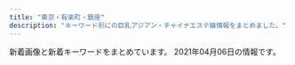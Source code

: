 ```yaml
---
title: "東京・有楽町・銀座"
description: "キーワード別にの巨乳アジアン・チャイナエステ嬢情報をまとめました。"
---
```


新着画像と新着キーワードをまとめています。
2021年04月06日の情報です。

<DmmAffiliateIns />
<KeywordTable
  shops={
    [
    {
        "url": "http://cocosia-massage.work/",
        "img_links": [
            "http://cocosia-massage.work/sp/img/t-r.jpg",
            "http://cocosia-massage.work/img/st2.jpg",
            "http://cocosia-massage.work/sp/img/cam1.jpg",
            "http://cocosia-massage.work/img/news.jpg",
            "http://cocosia-massage.work/sp/img/p-6.jpg",
            "http://cocosia-massage.work/sp/img/cam3.jpg",
            "http://cocosia-massage.work/sp/img/st2.jpg",
            "http://cocosia-massage.work/img/sta1.jpg",
            "http://cocosia-massage.work/img/xmas.png",
            "http://cocosia-massage.work/img/fla-1.jpg",
            "http://cocosia-massage.work/sp/img/t-t.jpg",
            "http://cocosia-massage.work/sp/img/rec.jpg",
            "http://cocosia-massage.work/sp/img/t-t2.jpg",
            "http://cocosia-massage.work/img/head2.jpg",
            "http://cocosia-massage.work/sp/img/p-4.jpg",
            "http://cocosia-massage.work/img/r9.jpg",
            "http://cocosia-massage.work/img/st3.jpg",
            "http://cocosia-massage.work/sp/img/cam4.jpg",
            "http://cocosia-massage.work/img/newf.jpg",
            "http://cocosia-massage.work/sp/img/t-s.jpg",
            "http://cocosia-massage.work/img/nos.jpg",
            "http://cocosia-massage.work/sp/img/info.jpg",
            "http://cocosia-massage.work/img/st6.jpg",
            "http://cocosia-massage.work/img/sta2.jpg",
            "http://cocosia-massage.work/sp/img/qr.jpg",
            "http://cocosia-massage.work/sp/img/st4.jpg",
            "http://cocosia-massage.work/img/st1.jpg",
            "http://cocosia-massage.work/sp/img/p-3.jpg",
            "http://cocosia-massage.work/sp/img/st1.jpg",
            "http://cocosia-massage.work/sp/img/st3.jpg",
            "http://cocosia-massage.work/img/acc.jpg",
            "http://cocosia-massage.work/img/sta6.jpg",
            "http://cocosia-massage.work/img/sta5.jpg",
            "http://cocosia-massage.work/sp/img/acc.jpg",
            "http://cocosia-massage.work/sp/img/cam2.jpg",
            "http://cocosia-massage.work/img/conc.jpg",
            "http://cocosia-massage.work/sp/img/pc.jpg",
            "http://cocosia-massage.work/img/st4.jpg",
            "http://cocosia-massage.work/sp/img/st6.jpg",
            "http://cocosia-massage.work/sp/img/sys.jpg",
            "http://cocosia-massage.work/img/sta3.jpg",
            "http://cocosia-massage.work/sp/img/p-5.jpg",
            "http://cocosia-massage.work/img/cncp.jpg",
            "http://cocosia-massage.work/sp/img/botton.jpg",
            "http://cocosia-massage.work/img/st5.jpg",
            "http://cocosia-massage.work/sp/img/st5.jpg",
            "http://cocosia-massage.work/img/sta4.jpg",
            "http://cocosia-massage.work/img/fla-2.jpg"
        ],
        "station": "\u4eba\u5f62\u753a\u99c5A1\u51fa\u53e3",
        "keywords": {
            "F": 5,
            "87": 2,
            "E": 2,
            "88": 5,
            "85": 16,
            "C": 22,
            "D": 8
        },
        "name": "COCOSIA"
    },
    {
        "keywords": {},
        "name": "\u5143\u6c17\u30e2\u30ea\u30e2\u30ea",
        "url": "http://www.kayabatyo-massage.work/",
        "img_links": [
            "http://www.kayabatyo-massage.work/images/head_therapist.jpg",
            "http://www.kayabatyo-massage.work/images/recruit/point_06.png",
            "http://www.kayabatyo-massage.work/images/recruit/nagare_02.jpg",
            "http://www.kayabatyo-massage.work/images/icon_ranking_01.png",
            "http://www.kayabatyo-massage.work/images/sw_home.png",
            "http://www.kayabatyo-massage.work/images/icon_new.png",
            "http://www.kayabatyo-massage.work/images/head_interior.jpg",
            "http://www.kayabatyo-massage.work/images/recruit/point_04.png",
            "http://www.kayabatyo-massage.work/images/no_image.jpg",
            "http://www.kayabatyo-massage.work/images/recruit/req_03.jpg",
            "http://www.kayabatyo-massage.work/images/mainvisual_01_s.jpg",
            "http://www.kayabatyo-massage.work/images/recruit/point_07.png",
            "http://www.kayabatyo-massage.work/images/recruit/nagare_05.png",
            "http://www.kayabatyo-massage.work/staff/hinata.jpg",
            "http://www.kayabatyo-massage.work/images/recruit/nagare_07.png",
            "http://www.kayabatyo-massage.work/staff/kaoru.jpg",
            "http://www.kayabatyo-massage.work/images/recruit/sp_mainvisual.jpg",
            "http://www.kayabatyo-massage.work/images/mainvisual_02.jpg",
            "http://www.kayabatyo-massage.work/images/recruit/nagare_06.png",
            "http://www.kayabatyo-massage.work/images/recruit/point_09.png",
            "http://www.kayabatyo-massage.work/images/mainvisual_01.jpg",
            "http://www.kayabatyo-massage.work/images/sw_tel.png",
            "http://www.kayabatyo-massage.work/images/recruit/nagare_03.jpg",
            "http://www.kayabatyo-massage.work/images/recruit/point_03.png",
            "http://www.kayabatyo-massage.work/images/recruit/point_08.png",
            "http://www.kayabatyo-massage.work/staff/nanami.jpg",
            "http://www.kayabatyo-massage.work/images/trigger.jpg",
            "http://www.kayabatyo-massage.work/images/icon_ranking_03.png",
            "http://www.kayabatyo-massage.work/images/mainvisual_02_s.jpg",
            "http://www.kayabatyo-massage.work/images/recruit/nagare_01.jpg",
            "http://www.kayabatyo-massage.work/images/recruit/point_05.png",
            "http://www.kayabatyo-massage.work/images/icon_ranking_02.png",
            "http://www.kayabatyo-massage.work/images/recruit/message_03.png"
        ],
        "station": "\u8305\u5834\u753a\u99c511\u756a\u51fa\u53e3"
    },
    {
        "name": "For you",
        "station": "JR\u6771\u4eac\u99c5\u516b\u91cd\u6d32\u5317\u53e3",
        "img_links": [
            "http://f-relaxe.net/girl/04.jpg",
            "http://f-relaxe.net/images/index_01.jpg",
            "http://f-relaxe.net/girl/024.jpg",
            "http://f-relaxe.net/girl/017.jpg",
            "http://f-relaxe.net/images/index_09.jpg",
            "http://f-relaxe.net/girl/010a.jpg",
            "http://f-relaxe.net/images/index_05.jpg",
            "http://f-relaxe.net/girl/07a.jpg",
            "http://f-relaxe.net/girl/012a.jpg",
            "http://f-relaxe.net/images/index_06.jpg",
            "http://f-relaxe.net/girl/013a.jpg",
            "http://f-relaxe.net/images/index_08.jpg",
            "http://f-relaxe.net/images/index_16.jpg",
            "http://f-relaxe.net/images/rec.jpg",
            "http://f-relaxe.net/images/index_119.jpg",
            "http://f-relaxe.net/girl/02a.jpg",
            "http://f-relaxe.net/images/02.jpg",
            "http://f-relaxe.net/images/sub_12.jpg",
            "http://f-relaxe.net/girl/07.jpg",
            "http://f-relaxe.net/images/staff_11.jpg",
            "http://f-relaxe.net/girl/011.jpg",
            "http://f-relaxe.net/girl/010.jpg",
            "http://f-relaxe.net/girl/012.jpg",
            "http://f-relaxe.net/images/index_07.jpg",
            "http://f-relaxe.net/images/index_13.jpg",
            "http://f-relaxe.net/images/index_12.jpg",
            "http://f-relaxe.net/girl/08.jpg",
            "http://f-relaxe.net/girl/011a.jpg",
            "http://f-relaxe.net/girl/08a.jpg",
            "http://f-relaxe.net/images/index_18.jpg",
            "http://f-relaxe.net/images/index_03.jpg",
            "http://f-relaxe.net/images/index_04.jpg",
            "http://f-relaxe.net/images/01.jpg",
            "http://f-relaxe.net/girl/02.jpg",
            "http://f-relaxe.net/girl/09.jpg",
            "http://f-relaxe.net/girl/09a.jpg",
            "http://f-relaxe.net/images/index_17.jpg",
            "http://f-relaxe.net/girl/013.jpg",
            "http://f-relaxe.net/images/index_14.jpg",
            "http://f-relaxe.net/images/sub_10.jpg",
            "http://f-relaxe.net/images/03.jpg",
            "http://f-relaxe.net/images/index_10.jpg",
            "http://f-relaxe.net/images/rec_11.jpg",
            "http://f-relaxe.net/images/sub_15.jpg",
            "http://f-relaxe.net/girl/00.jpg",
            "http://f-relaxe.net/images/line.jpg",
            "http://f-relaxe.net/images/info_11.jpg",
            "http://f-relaxe.net/images/info.jpg"
        ],
        "keywords": {
            "89": 1,
            "83": 1,
            "G": 1,
            "D": 2,
            "86": 1,
            "90": 1,
            "C": 3,
            "87": 1,
            "93": 1,
            "91": 1,
            "85": 3,
            "E": 3
        },
        "url": "http://f-relaxe.net"
    },
    {
        "url": "http://sakura.relaxnabi.com/",
        "station": "\u8305\u5834\u753a\u99c51\u756a\u51fa\u53e3",
        "img_links": [
            "http://sakura.relaxnabi.com/css/staff/staff02.jpg",
            "http://sakura.relaxnabi.com/css/nav/nav-001.png",
            "http://sakura.relaxnabi.com/css/tel03.png",
            "http://sakura.relaxnabi.com/css/topleft02.png",
            "http://sakura.relaxnabi.com/css/staff/staff13.jpg",
            "http://sakura.relaxnabi.com/css/nav/nav-003.png",
            "http://sakura.relaxnabi.com/css/staff/staff04.jpg",
            "http://sakura.relaxnabi.com/css/staff/staff06.jpg",
            "http://sakura.relaxnabi.com/css/nav/nav-005.png",
            "http://sakura.relaxnabi.com/css/nav/nav-006.png",
            "http://sakura.relaxnabi.com/css/topleft01.png",
            "http://sakura.relaxnabi.com/css/nav/nav-004.png",
            "http://sakura.relaxnabi.com/css/staff/staff14a.jpg",
            "http://sakura.relaxnabi.com/css/topright02.jpg",
            "http://sakura.relaxnabi.com/css/nav/nav-002.png"
        ],
        "keywords": {
            "87": 2,
            "D": 3,
            "C": 4,
            "89": 3
        },
        "name": "\u685c\uff5e\u3055\u304f\u3089\uff5e"
    },
    {
        "station": "JR\u65b0\u65e5\u672c\u6a4b\u99c56\u756a\u51fa\u53e3",
        "keywords": {
            "F": 2,
            "C": 30,
            "86": 4
        },
        "url": "https://melodyspa.tokyo/",
        "img_links": [
            "https://melodyspa.tokyo/images/st/yuri.jpg",
            "https://melodyspa.tokyo/images/st/yuna1.jpg",
            "https://melodyspa.tokyo/images/st/risa.jpg",
            "https://melodyspa.tokyo/images/st/rara2.jpg",
            "https://melodyspa.tokyo/images/st/ringo.jpg",
            "https://melodyspa.tokyo/images/share/pagetop.png",
            "https://melodyspa.tokyo/images/st/yuna.jpg",
            "https://melodyspa.tokyo/images/st/you.jpg",
            "https://melodyspa.tokyo/images/st/you3.jpg",
            "https://melodyspa.tokyo/images/st/mina.jpg",
            "https://melodyspa.tokyo/images/st/yuna2.jpg",
            "https://melodyspa.tokyo/images/st/mina2.jpg",
            "https://melodyspa.tokyo/images/st/miho.jpg",
            "https://melodyspa.tokyo/images/st/you2.jpg",
            "https://melodyspa.tokyo/images/topimage/topimage.jpg"
        ],
        "name": "Melody Spa -\u30e1\u30ed\u30c7\u30a3 \u30b9\u30d1-"
    },
    {
        "keywords": {},
        "name": "\u6975\u4e0a\u30e1\u30f3\u30ba\u30a2\u30ed\u30de\u65e5\u672c\u6a4b",
        "url": "https://aroma.tyo.cm/",
        "img_links": [],
        "station": "\u8305\u5834\u753a\u99c510\u756a\u51fa\u53e3"
    },
    {
        "url": "http://eve-esthe.com/",
        "station": "\u6c34\u5929\u5bae\u524d\u99c54\u756a\u51fa\u53e3",
        "keywords": {},
        "name": "Eve",
        "img_links": [
            "http://eve-esthe.com/images/04.jpg",
            "http://eve-esthe.com/images/icon_new.png",
            "http://eve-esthe.com/images/03.jpg",
            "http://eve-esthe.com/images/02.jpg",
            "http://eve-esthe.com/images/01.jpg"
        ]
    },
    {
        "keywords": {},
        "url": "http://tokyo-relaxtime.asia/",
        "name": "Evergrace-\u30a8\u30d0\u30fc\u30b0\u30ec\u30fc\u30b9-",
        "img_links": [
            "http://tokyo-relaxtime.asia/img/cast/momo-03.jpg",
            "http://tokyo-relaxtime.asia/img/cast/ai-03.jpg",
            "http://tokyo-relaxtime.asia/img/cast/ai-02.jpg",
            "http://tokyo-relaxtime.asia/img/cast/ai-04.jpg",
            "http://tokyo-relaxtime.asia/img/cast/momo-02.jpg",
            "http://tokyo-relaxtime.asia/img/cast/alice-01.jpg",
            "http://tokyo-relaxtime.asia/img/cast/momo-01.jpg",
            "http://tokyo-relaxtime.asia/img/cast/alice-03.jpg",
            "http://tokyo-relaxtime.asia/img/cast/yuka-01.jpg",
            "http://tokyo-relaxtime.asia/img/slick/st-6.jpg",
            "http://tokyo-relaxtime.asia/img/slick/st-4.jpg",
            "http://tokyo-relaxtime.asia/img/slick/st-5.jpg",
            "http://tokyo-relaxtime.asia/img/cast/miki-01.jpg",
            "http://tokyo-relaxtime.asia/img/cast/miki-04.jpg",
            "http://tokyo-relaxtime.asia/img/slick/st-3.jpg",
            "http://tokyo-relaxtime.asia/img/cast/yuka-02.jpg",
            "http://tokyo-relaxtime.asia/img/cast/ai-01.jpg",
            "http://tokyo-relaxtime.asia/img/cast/alice-02.jpg",
            "http://tokyo-relaxtime.asia/img/tw_mark.png",
            "http://tokyo-relaxtime.asia/img/interior/lobby-1.jpg",
            "http://tokyo-relaxtime.asia/img/interior/corridor-1.jpg",
            "http://tokyo-relaxtime.asia/img/cast/miki-03.jpg",
            "http://tokyo-relaxtime.asia/img/cast/yuka-03.jpg",
            "http://tokyo-relaxtime.asia/img/cast/yuka-04.jpg",
            "http://tokyo-relaxtime.asia/img/cast/miki-02.jpg",
            "http://tokyo-relaxtime.asia/img/cast/momo-04.jpg",
            "http://tokyo-relaxtime.asia/img/cast/alice-04.jpg",
            "http://tokyo-relaxtime.asia/img/slick/st-1.jpg"
        ],
        "station": "\u6771\u65e5\u672c\u6a4b\u99c5A2\u51fa\u53e3"
    },
    {
        "url": "https://kayabacho-mensesthe.com/",
        "img_links": [
            "https://kayabacho-mensesthe.com/wp/wp-content/uploads/2020/11/urara3.jpg",
            "https://kayabacho-mensesthe.com/images/main1.jpg",
            "https://kayabacho-mensesthe.com/images/main2.jpg",
            "https://kayabacho-mensesthe.com/room/room-l3.jpg",
            "https://kayabacho-mensesthe.com/link/mens-esthe.png",
            "https://kayabacho-mensesthe.com/wp/wp-content/uploads/2019/08/mimi.jpg",
            "https://kayabacho-mensesthe.com/wp/wp-content/uploads/2020/08/ayaka-1-200x300.jpg",
            "https://kayabacho-mensesthe.com/room/room-l5.jpg",
            "https://kayabacho-mensesthe.com/images/footer-l.png",
            "https://kayabacho-mensesthe.com/room/room-l7.jpg",
            "https://kayabacho-mensesthe.com/images/main4.jpg",
            "https://kayabacho-mensesthe.com/wp/wp-content/uploads/2020/12/yuki.jpg",
            "https://kayabacho-mensesthe.com/images/footer-r.png",
            "https://kayabacho-mensesthe.com/icon/yelp.png",
            "https://kayabacho-mensesthe.com/wp/wp-content/uploads/2019/07/misaki.jpg",
            "https://kayabacho-mensesthe.com/staff/urara-s1.jpg",
            "https://kayabacho-mensesthe.com/room/room-l8.jpg",
            "https://kayabacho-mensesthe.com/wp/wp-content/uploads/2019/12/IMG_8988.jpg",
            "https://kayabacho-mensesthe.com/images/top3.jpg",
            "https://kayabacho-mensesthe.com/room/room-l1.jpg",
            "https://kayabacho-mensesthe.com/wp/wp-content/uploads/2020/08/ayaka-1.jpg",
            "https://kayabacho-mensesthe.com/images/flower.png",
            "https://kayabacho-mensesthe.com/room/room-l4.jpg",
            "https://kayabacho-mensesthe.com/staff/emi-s1.jpg",
            "https://kayabacho-mensesthe.com/staff/aki-s1.jpg",
            "https://kayabacho-mensesthe.com/room/room-l2.jpg",
            "https://kayabacho-mensesthe.com/images/clear.png",
            "https://kayabacho-mensesthe.com/staff/mimi-s1.jpg",
            "https://kayabacho-mensesthe.com/wp/wp-content/uploads/2021/01/yuna.jpg",
            "https://kayabacho-mensesthe.com/staff/rin-s1.jpg",
            "https://kayabacho-mensesthe.com/staff/ayaka-s1.jpg",
            "https://kayabacho-mensesthe.com/wp/wp-content/uploads/2019/12/misaki.jpg",
            "https://kayabacho-mensesthe.com/staff/yuna-s1.jpg",
            "https://kayabacho-mensesthe.com/staff/miyu-s1.jpg",
            "https://kayabacho-mensesthe.com/wp/wp-content/uploads/2019/12/emi.jpg",
            "https://kayabacho-mensesthe.com/icon/facebook.png",
            "https://kayabacho-mensesthe.com/wp/wp-content/uploads/2020/10/aki-s1-150x150.jpg",
            "https://kayabacho-mensesthe.com/images/mensesthe.jpg",
            "https://kayabacho-mensesthe.com/wp/wp-content/uploads/2020/02/miyu.jpg",
            "https://kayabacho-mensesthe.com/staff/aoi-s1.jpg",
            "https://kayabacho-mensesthe.com/wp/wp-content/uploads/2019/12/mitsuki.jpg",
            "https://kayabacho-mensesthe.com/staff/nao-s1.jpg",
            "https://kayabacho-mensesthe.com/staff/misaki-s1.jpg",
            "https://kayabacho-mensesthe.com/images/top1.jpg",
            "https://kayabacho-mensesthe.com/icon/twitter.png",
            "https://kayabacho-mensesthe.com/icon/line.png",
            "https://kayabacho-mensesthe.com/images/top2.jpg",
            "https://kayabacho-mensesthe.com/images/main3.jpg",
            "https://kayabacho-mensesthe.com/room/room-l6.jpg"
        ],
        "keywords": {
            "D": 19,
            "E": 5,
            "C": 23
        },
        "station": "\u8305\u5834\u753a\u99c52\u756a\u51fa\u53e3",
        "name": "Spa Ananda"
    },
    {
        "keywords": {
            "86": 20,
            "D": 16,
            "E": 4
        },
        "img_links": [
            "http://xn--vckg5a5c7c8c1czd.in.net/images/slider/slide3.jpg",
            "http://xn--vckg5a5c7c8c1czd.in.net/images/slider/slide1s.jpg",
            "http://xn--vckg5a5c7c8c1czd.in.net/images/slider/slide3s.jpg",
            "http://xn--vckg5a5c7c8c1czd.in.net/images/staff_images/top_small_5.jpg",
            "http://xn--vckg5a5c7c8c1czd.in.net/images/an_1_04.jpg",
            "http://xn--vckg5a5c7c8c1czd.in.net/images/an_2_04.jpg",
            "http://xn--vckg5a5c7c8c1czd.in.net/images/staff_images/top_small_1.jpg",
            "http://xn--vckg5a5c7c8c1czd.in.net/images/an_2_02.jpg",
            "http://xn--vckg5a5c7c8c1czd.in.net/images/an_2_05.jpg",
            "http://xn--vckg5a5c7c8c1czd.in.net/images/staff_images/cg14.jpg",
            "http://xn--vckg5a5c7c8c1czd.in.net/images/no.png",
            "http://xn--vckg5a5c7c8c1czd.in.net/images/an_2_07.jpg",
            "http://xn--vckg5a5c7c8c1czd.in.net/images/QRcode.jpg",
            "http://xn--vckg5a5c7c8c1czd.in.net/images/staff_images/cg5.jpg",
            "http://xn--vckg5a5c7c8c1czd.in.net/images/slider/slide1.jpg",
            "http://xn--vckg5a5c7c8c1czd.in.net/images/staff_images/top_small_14.jpg",
            "http://xn--vckg5a5c7c8c1czd.in.net/images/staff_images/top_small_17.jpg",
            "http://xn--vckg5a5c7c8c1czd.in.net/images/an_2_03.jpg",
            "http://xn--vckg5a5c7c8c1czd.in.net/images/staff_images/cg17.jpg",
            "http://xn--vckg5a5c7c8c1czd.in.net/images/slider/slide2.jpg",
            "http://xn--vckg5a5c7c8c1czd.in.net/images/an_1_02.jpg",
            "http://xn--vckg5a5c7c8c1czd.in.net/images/an_1_07.jpg",
            "http://xn--vckg5a5c7c8c1czd.in.net/images/index_01.jpg",
            "http://xn--vckg5a5c7c8c1czd.in.net/images/staff_images/top_small_16.jpg",
            "http://xn--vckg5a5c7c8c1czd.in.net/images/slider/slide2s.jpg",
            "http://xn--vckg5a5c7c8c1czd.in.net/images/staff_images/cg1.jpg",
            "http://xn--vckg5a5c7c8c1czd.in.net/images/an_1_03.jpg",
            "http://xn--vckg5a5c7c8c1czd.in.net/images/an_1_06.jpg",
            "http://xn--vckg5a5c7c8c1czd.in.net/images/an_2_06.jpg",
            "http://xn--vckg5a5c7c8c1czd.in.net/images/staff_images/cg16.jpg"
        ],
        "station": "\u65b0\u5bcc\u753a\u99c5",
        "url": "http://xn--vckg5a5c7c8c1czd.in.net/",
        "name": "\u7652\u3057\u306e\u6d77"
    },
    {
        "name": "Lotus\uff5e\u30ed\u30fc\u30bf\u30b9\uff5e",
        "keywords": {
            "86": 14,
            "87": 4,
            "85": 2
        },
        "station": "\u65b0\u5bcc\u753a\u99c53\u756a\u51fa\u53e3",
        "img_links": [
            "http://missyou-esthe.com/img/cg02.jpg",
            "http://missyou-esthe.com/img/f1.jpg",
            "http://missyou-esthe.com/img/cg11.jpg",
            "http://missyou-esthe.com/img/tt15.jpg",
            "http://missyou-esthe.com/img/tt12.jpg",
            "http://missyou-esthe.com/img/cg14.jpg",
            "http://missyou-esthe.com/img/mr1.jpg",
            "http://missyou-esthe.com/img/tt16.jpg",
            "http://missyou-esthe.com/img/cg05.jpg",
            "http://missyou-esthe.com/img/tt4.jpg",
            "http://missyou-esthe.com/img/cg07.jpg",
            "http://missyou-esthe.com/img/t3.jpg",
            "http://missyou-esthe.com/img/cg04.jpg",
            "http://missyou-esthe.com/img/tt1.jpg",
            "http://missyou-esthe.com/img/tt21.jpg",
            "http://missyou-esthe.com/img/tt18.jpg",
            "http://missyou-esthe.com/img/cg13.jpg",
            "http://missyou-esthe.com/img/cg06.jpg",
            "http://missyou-esthe.com/img/cg03.jpg",
            "http://missyou-esthe.com/img/cg08.jpg",
            "http://missyou-esthe.com/img/tt11.jpg",
            "http://missyou-esthe.com/img/tt20.jpg",
            "http://missyou-esthe.com/img/t2.jpg",
            "http://missyou-esthe.com/img/eve.jpg",
            "http://missyou-esthe.com/img/tt19.jpg",
            "http://missyou-esthe.com/img/tt14.jpg",
            "http://missyou-esthe.com/img/f.jpg",
            "http://missyou-esthe.com/img/lin.jpg",
            "http://missyou-esthe.com/img/cg01.jpg",
            "http://missyou-esthe.com/img/cg091.jpg",
            "http://missyou-esthe.com/img/cg10.jpg",
            "http://missyou-esthe.com/img/tt13.jpg",
            "http://missyou-esthe.com/img/cg09.jpg",
            "http://missyou-esthe.com/img/t1.jpg",
            "http://missyou-esthe.com/img/tt17.jpg",
            "http://missyou-esthe.com/img/tt2.jpg",
            "http://missyou-esthe.com/img/no.png"
        ],
        "url": "http://missyou-esthe.com/"
    },
    {
        "keywords": {
            "89": 3,
            "C": 2,
            "E": 3,
            "85": 2
        },
        "station": "JR\u6771\u4eac\u99c5\u516b\u91cd\u6d32\u53e3",
        "img_links": [
            "http://koikst.xyz/_src/20886006/wechatimg36.jpg",
            "http://koikst.xyz/_src/20886007/_k3_6020.jpg",
            "http://koikst.xyz/_src/51067437/wechatimg724.jpg",
            "http://koikst.xyz/_src/20886305/therapist-ito.jpg",
            "http://koikst.xyz/_src/20886231/_dsf0770_pp.jpg",
            "http://koikst.xyz/_src/20886092/therapist-ito.jpg",
            "http://koikst.xyz/_src/20885811/up.png",
            "http://koikst.xyz/_src/20886233/906ab10dd05fdcaee1fa99bd6e5779ea.jpg",
            "http://koikst.xyz/_src/20886229/_dsf0778_pp.jpg",
            "http://koikst.xyz/_src/20886148/therapist-ito.jpg",
            "http://koikst.xyz/_src/20886008/_k3_6019.jpg",
            "http://koikst.xyz/_src/20886310/wechatimg405.jpg",
            "http://koikst.xyz/_src/20886059/sign.png",
            "http://koikst.xyz/_src/20886009/img_2917.jpg",
            "http://sunflower.jp.net/5.jpg",
            "http://koikst.xyz/_src/20885997/up.png",
            "http://koikst.xyz/_src/20886222/up.png",
            "http://koikst.xyz/_src/20886065/index_38.png",
            "http://koikst.xyz/_src/20886211/07958eda583eff2b24876adf03c0a434.jpg",
            "http://koikst.xyz/_src/20886111/_dsf0778_pp.jpg",
            "http://koikst.xyz/_src/20886035/up.png",
            "http://koikst.xyz/_src/20886061/index_34.png",
            "http://koikst.xyz/_src/20886235/t02200330_0640096013249885015.jpg",
            "http://sunflower.jp.net/6.jpg",
            "http://koikst.xyz/_src/20886308/t02200330_0640096013249885015.jpg",
            "http://koikst.xyz/_src/20885809/www.cman.png",
            "http://koikst.xyz/_src/20886005/wechatimg35.jpg",
            "http://koikst.xyz/_src/51067435/wechatimg725.jpg",
            "http://koikst.xyz/_src/21089124/img20180325193504865361.png",
            "http://koikst.xyz/_src/20991736/t02200330_0640096013249885015.jpg",
            "http://koikst.xyz/_src/20886019/up.png",
            "http://koikst.xyz/_src/20885845/up.png",
            "http://koikst.xyz/_src/20886283/img20170527114635169213.png",
            "http://koikst.xyz/_src/20886010/img_3017.jpg",
            "http://koikst.xyz/_src/20885836/sign.jpg",
            "http://koikst.xyz/_src/20886058/sign.png",
            "http://koikst.xyz/_src/20885828/up.png",
            "http://sunflower.jp.net/3.jpg",
            "http://koikst.xyz/_src/20886303/07958eda583eff2b24876adf03c0a434.jpg",
            "http://koikst.xyz/_src/20886063/index_36.png",
            "http://koikst.xyz/_src/20886287/9c88380aa0315ec9292225a3223d62d9.jpg",
            "http://koikst.xyz/_src/20886122/up.png",
            "http://koikst.xyz/_src/51067433/wechatimg726.jpg",
            "http://koikst.xyz/_src/20886300/media-20170919.jpg",
            "http://koikst.xyz/_src/20886062/index_35.png",
            "http://koikst.xyz/_src/20886064/index_37.png",
            "http://koikst.xyz/_src/51067440/wechatimg723.jpg",
            "http://sunflower.jp.net/2.jpg",
            "http://sunflower.jp.net/1.jpg",
            "http://koikst.xyz/_src/20886060/index_33.png",
            "http://koikst.xyz/_src/20886066/slider2.png",
            "http://koikst.xyz/_src/20886103/up.png"
        ],
        "url": "http://koikst.xyz/",
        "name": "\u60a0"
    },
    {
        "img_links": [
            "https://est-tiara.info/images/gallery/r1.jpg",
            "https://est-tiara.info/images/gallery/r5.jpg",
            "https://est-tiara.info/staffPhoto/s20210304095739.jpg",
            "https://est-tiara.info/js/sliderLine/slide_prev.png",
            "https://est-tiara.info/images/gallery/r2.jpg",
            "https://est-tiara.info/staffPhoto/b20210304100038.jpg",
            "https://est-tiara.info/staffPhoto/b20210304095845.jpg",
            "https://est-tiara.info/staffPhoto/b20210304100121.jpg",
            "https://est-tiara.info/staffPhoto/b20210304095739.jpg",
            "https://est-tiara.info/images/gallery/r8.jpg",
            "https://est-tiara.info/images/gallery/r7.jpg",
            "https://est-tiara.info/uploadfiles/Image/campaignEstTiaraInfo.jpg",
            "https://est-tiara.info/images/returnBtn.png",
            "https://est-tiara.info/staffPhoto/b20201016083828.jpg",
            "https://est-tiara.info/staffPhoto/b20210304095623.jpg",
            "https://est-tiara.info/images/gallery/r3.jpg",
            "https://est-tiara.info/staffPhoto/s20210304095845.jpg",
            "https://est-tiara.info/staffPhoto/b20201016083614.jpg",
            "https://est-tiara.info/staffPhoto/s20210304100121.jpg",
            "https://est-tiara.info/staffPhoto/s20210304095623.jpg",
            "https://est-tiara.info/images/gallery/r6.jpg",
            "https://est-tiara.info/staffPhoto/s20201016083828.jpg",
            "https://est-tiara.info/staffPhoto/s20210304100038.jpg",
            "https://est-tiara.info/staffPhoto/s20201016083614.jpg",
            "https://est-tiara.info/images/mobile.png",
            "https://est-tiara.info/js/sliderLine/slide_next.png",
            "https://est-tiara.info/images/gallery/r4.jpg"
        ],
        "station": "\u6771\u9280\u5ea7\u99c5A7\u51fa\u53e3",
        "keywords": {
            "C": 1,
            "D": 4,
            "89": 1,
            "E": 1,
            "87": 1
        },
        "name": "Tiara-\u30c6\u30a4\u30a2\u30e9-",
        "url": "https://est-tiara.info/"
    },
    {
        "url": "http://arm-heal.com/",
        "keywords": {
            "C": 14
        },
        "station": "\u516b\u4e01\u5800\u99c5A5\u53e3",
        "img_links": [
            "http://arm-heal.com/i/files/homeimg.jpg",
            "http://arm-heal.com/staff/miki/01.jpg",
            "http://arm-heal.com/pic/topimg3.png",
            "http://arm-heal.com/pic/topimg4.png",
            "http://arm-heal.com/staff/miki/01mb.jpg",
            "http://arm-heal.com/staff/miya/01.jpg",
            "http://arm-heal.com/img/ttl_staff.jpg",
            "http://arm-heal.com/staff/yuuyuu/01mb.jpg",
            "http://arm-heal.com/pic/topimg2.png",
            "http://arm-heal.com/staff/yuuyuu/01.jpg",
            "http://arm-heal.com/staff/aya/01mb.jpg",
            "http://arm-heal.com/staff/miya/01mb.jpg",
            "http://arm-heal.com/img/att.png",
            "http://arm-heal.com/img/ttl_rec.png",
            "http://arm-heal.com/staff/aya/01.jpg",
            "http://arm-heal.com/staff/yuki/01mb.jpg",
            "http://arm-heal.com/img/corona.png",
            "http://arm-heal.com/pic/topimg1.png",
            "http://arm-heal.com/staff/yuki/01.jpg",
            "http://arm-heal.com/pic/topimg5.png",
            "http://arm-heal.com/img/ttl_mobile.png",
            "http://arm-heal.com/pic/head.jpg"
        ],
        "name": "\u7d05\u8449"
    },
    {
        "keywords": {
            "87": 12,
            "89": 12,
            "86": 24,
            "D": 36
        },
        "img_links": [
            "http://shinshinen.ebb.jp/head_2_4155_154087760147805.jpg",
            "http://shinshinen.ebb.jp/2/uploadimg/1612241171.jpg",
            "http://shinshinen.ebb.jp/2/uploadimg/1616154256.jpg",
            "http://shinshinen.ebb.jp/2/uploadimg/1612241122.jpg",
            "http://shinshinen.ebb.jp/head_1_4155_154321946782337.jpg",
            "http://shinshinen.ebb.jp/2/uploadimg/1612241224.jpg"
        ],
        "station": "\u6771\u9280\u5ea7\u99c5A3",
        "url": "http://shinshinen.ebb.jp/",
        "name": "\u8fb0\u7533\u5712\uff5e\u3057\u3093\u3057\u3093\u3048\u3093\uff5e"
    },
    {
        "url": "http://sweet-massage.work/",
        "keywords": {
            "D": 6,
            "C": 3,
            "85": 3,
            "89": 3,
            "E": 6,
            "86": 6,
            "88": 3
        },
        "img_links": [
            "http://sweet-massage.work/sp/img/s4.jpg",
            "http://sweet-massage.work/img/s1.jpg",
            "http://sweet-massage.work/sp/img/st05.jpg",
            "http://sweet-massage.work/img/st04.jpg",
            "http://sweet-massage.work/img/sta2.jpg",
            "http://sweet-massage.work/sp/img/st2.jpg",
            "http://sweet-massage.work/sp/img/st02.jpg",
            "http://sweet-massage.work/sp/img/botton.jpg",
            "http://sweet-massage.work/sp/img/t-t.jpg",
            "http://sweet-massage.work/img/m1.png",
            "http://sweet-massage.work/sp/img/s2.jpg",
            "http://sweet-massage.work/sp/img/info.jpg",
            "http://sweet-massage.work/sp/img/t-o.jpg",
            "http://sweet-massage.work/sp/img/st5.jpg",
            "http://sweet-massage.work/sp/img/pc.jpg",
            "http://sweet-massage.work/img/nos.jpg",
            "http://sweet-massage.work/sp/img/t-s.jpg",
            "http://sweet-massage.work/sp/img/time.jpg",
            "http://sweet-massage.work/img/st005.jpg",
            "http://sweet-massage.work/img/st3.jpg",
            "http://sweet-massage.work/sp/img/add.jpg",
            "http://sweet-massage.work/sp/img/s3.jpg",
            "http://sweet-massage.work/sp/img/t-a.jpg",
            "http://sweet-massage.work/sp/img/pic.jpg",
            "http://sweet-massage.work/img/sta5.jpg",
            "http://sweet-massage.work/sp/img/st3.jpg",
            "http://sweet-massage.work/sp/img/tel.jpg",
            "http://sweet-massage.work/img/foot-body.jpg",
            "http://sweet-massage.work/sp/img/add2.jpg",
            "http://sweet-massage.work/sp/img/st005.jpg",
            "http://sweet-massage.work/sp/img/st03.jpg",
            "http://sweet-massage.work/img/st1.jpg",
            "http://sweet-massage.work/img/s2.jpg",
            "http://sweet-massage.work/sp/img/tit.jpg",
            "http://sweet-massage.work/img/st4.jpg",
            "http://sweet-massage.work/sp/img/st01.jpg",
            "http://sweet-massage.work/sp/img/st04.jpg",
            "http://sweet-massage.work/sp/img/st1.jpg",
            "http://sweet-massage.work/img/s5.jpg",
            "http://sweet-massage.work/sp/img/t-r.jpg",
            "http://sweet-massage.work/img/sta1.jpg",
            "http://sweet-massage.work/img/s4.jpg",
            "http://sweet-massage.work/img/st2.jpg",
            "http://sweet-massage.work/sp/img/s5.jpg",
            "http://sweet-massage.work/img/sta3.jpg",
            "http://sweet-massage.work/sp/img/sys.jpg",
            "http://sweet-massage.work/img/st02.jpg",
            "http://sweet-massage.work/img/sta4.jpg",
            "http://sweet-massage.work/img/s3.jpg",
            "http://sweet-massage.work/img/mobile-1.png",
            "http://sweet-massage.work/img/st03.jpg",
            "http://sweet-massage.work/sp/img/st4.jpg",
            "http://sweet-massage.work/img/st05.jpg",
            "http://sweet-massage.work/img/st01.jpg",
            "http://sweet-massage.work/img/st5.jpg"
        ],
        "station": "\u8305\u5834\u753a\u99c53\u756a\u51fa\u53e3",
        "name": "Sweet"
    },
    {
        "station": "\u6c34\u5929\u5bae\u524d\u99c56\u756a\u51fa\u53e3",
        "url": "http://e-berry.work/index.html",
        "keywords": {},
        "img_links": [
            "http://e-berry.work/staff/haruka.jpg",
            "http://e-berry.work/sp/images/int2.png",
            "http://e-berry.work/sp/staff/ayumi.jpg",
            "http://e-berry.work/sp/images/head.jpg",
            "http://e-berry.work/sp/staff/haruka.jpg",
            "http://e-berry.work/img/yoko1.jpg",
            "http://e-berry.work/staff/natumi.jpg",
            "http://e-berry.work/sp/img/nene1.jpg",
            "http://e-berry.work/sp/img/ayumi1.jpg",
            "http://e-berry.work/staff/aya.jpg",
            "http://e-berry.work/staff/hikari.jpg",
            "http://e-berry.work/sp/images/9.jpg",
            "http://e-berry.work/sp/images/news.png",
            "http://e-berry.work/sp/images/footer.jpg",
            "http://e-berry.work/images/sys2.jpg",
            "http://e-berry.work/staff/ai.jpg",
            "http://e-berry.work/img/moka1.jpg",
            "http://e-berry.work/images/sys1.jpg",
            "http://e-berry.work/sp/staff/nene.jpg",
            "http://e-berry.work/images/head.jpg",
            "http://e-berry.work/sp/images/10.jpg",
            "http://e-berry.work/images/b2.jpg",
            "http://e-berry.work/staff/nene.jpg",
            "http://e-berry.work/sp/images/newsb.png",
            "http://e-berry.work/sp/images/ac1.jpg",
            "http://e-berry.work/sp/images/newface.png",
            "http://e-berry.work/images/b1.jpg",
            "http://e-berry.work/sp/img/hikari1.jpg",
            "http://e-berry.work/images/9.jpg",
            "http://e-berry.work/images/tgirl.jpg",
            "http://e-berry.work/sp/images/b1.jpg",
            "http://e-berry.work/sp/images/tel.png",
            "http://e-berry.work/images/newsb.png",
            "http://e-berry.work/images/sys3.jpg",
            "http://e-berry.work/sp/staff/moka.jpg",
            "http://e-berry.work/images/ac1.jpg",
            "http://e-berry.work/images/rec2.jpg",
            "http://e-berry.work/sp/img/haruka1.jpg",
            "http://e-berry.work/img/haruka1.jpg",
            "http://e-berry.work/staff/yoko.jpg",
            "http://e-berry.work/sp/staff/yoko.jpg",
            "http://e-berry.work/images/concept.jpg",
            "http://e-berry.work/img/ayumi1.jpg",
            "http://e-berry.work/sp/images/sys1.png",
            "http://e-berry.work/sp/images/b2.jpg",
            "http://e-berry.work/staff/moka.jpg",
            "http://e-berry.work/img/ai1.jpg",
            "http://e-berry.work/staff/ayumi.jpg",
            "http://e-berry.work/sp/images/int1.png",
            "http://e-berry.work/sp/img/rina1.jpg",
            "http://e-berry.work/images/10.jpg",
            "http://e-berry.work/staff/rina.jpg",
            "http://e-berry.work/img/rina1.jpg",
            "http://e-berry.work/img/natumi1.jpg",
            "http://e-berry.work/sp/images/sys2.png",
            "http://e-berry.work/sp/images/topgirl.png",
            "http://e-berry.work/sp/images/concept.jpg",
            "http://e-berry.work/sp/staff/aya.jpg",
            "http://e-berry.work/sp/staff/hikari.jpg",
            "http://e-berry.work/sp/img/moka1.jpg",
            "http://e-berry.work/images/interior_t.jpg",
            "http://e-berry.work/img/hikari1.jpg",
            "http://e-berry.work/sp/images/rec2.png",
            "http://e-berry.work/images/staff_t.jpg",
            "http://e-berry.work/sp/images/sys3.png",
            "http://e-berry.work/sp/images/rec1.jpg",
            "http://e-berry.work/sp/img/ai1.jpg",
            "http://e-berry.work/sp/images/staff_t.png",
            "http://e-berry.work/images/newface.jpg",
            "http://e-berry.work/sp/img/yoko1.jpg",
            "http://e-berry.work/images/news_t.jpg",
            "http://e-berry.work/sp/staff/rina.jpg",
            "http://e-berry.work/img/nene1.jpg",
            "http://e-berry.work/images/sm.jpg",
            "http://e-berry.work/sp/img/aya1.jpg",
            "http://e-berry.work/sp/images/interior_t.png",
            "http://e-berry.work/sp/staff/natumi.jpg",
            "http://e-berry.work/sp/staff/ai.jpg",
            "http://e-berry.work/images/int2.jpg",
            "http://e-berry.work/img/aya1.jpg",
            "http://e-berry.work/sp/img/natumi1.jpg",
            "http://e-berry.work/images/int1.jpg",
            "http://e-berry.work/images/rec1.jpg"
        ],
        "name": "\u30a2\u30ed\u30de\u30a2\u30ea\u30a2"
    },
    {
        "img_links": [
            "http://toukasui.jpn.mn/photos/sites/49/2019/07/2019070111270334.jpg",
            "http://toukasui.jpn.mn/photos/sites/49/2018/11/2018111701424587.jpg",
            "http://toukasui.jpn.mn/images/pick.jpg",
            "http://toukasui.jpn.mn/photos/sites/49/2018/11/2018110702420266.jpg",
            "http://toukasui.jpn.mn/images/top.jpg",
            "http://toukasui.jpn.mn/photos/sites/49/2019/08/2019081010463794.jpg",
            "http://toukasui.jpn.mn/images/s_staff.png",
            "http://toukasui.jpn.mn/images/room2.jpg",
            "http://toukasui.jpn.mn/photos/sites/49/2019/11/2019111002374421.jpg",
            "http://toukasui.jpn.mn/photos/sites/49/2019/02/2019020710305082.jpg",
            "http://toukasui.jpn.mn/photos/sites/49/2020/09/202009151644200.jpg",
            "http://toukasui.jpn.mn/images/room4.jpg",
            "http://toukasui.jpn.mn/images/room3.jpg",
            "http://toukasui.jpn.mn/images/face.jpg",
            "http://toukasui.jpn.mn/photos/sites/49/2019/09/2019091616543823.jpg",
            "http://toukasui.jpn.mn/photos/sites/49/2019/06/2019061711394937.jpg",
            "http://toukasui.jpn.mn/images/room1.jpg",
            "http://toukasui.jpn.mn/photos/sites/49/2019/08/2019082510480041.jpg",
            "http://toukasui.jpn.mn/images/mobile.jpg",
            "http://toukasui.jpn.mn/photos/sites/49/2018/12/2018121411170742.jpg",
            "http://toukasui.jpn.mn/photos/sites/49/2019/03/2019030615101559.jpg",
            "http://toukasui.jpn.mn/photos/sites/49/2019/02/2019021519245846.jpg",
            "http://toukasui.jpn.mn/images/news.jpg"
        ],
        "station": "\u6771\u9280\u5ea7\u99c55\u756a\u51fa\u53e3",
        "name": "\u6843\u82b1\u6c34*\u3068\u3046\u304b\u3059\u3044",
        "keywords": {
            "D": 9,
            "86": 7,
            "87": 2,
            "88": 1,
            "89": 1,
            "F": 1,
            "85": 2,
            "E": 3
        },
        "url": "http://toukasui.jpn.mn/"
    },
    {
        "url": "http://esthe-aroma.com/",
        "station": "\u99ac\u55b0\u6a2a\u5c71\u99c5A2\u51fa\u53e3",
        "name": "Miss.9\uff5e\u30df\u30b9.\u30ad\u30e5\u30a6\uff5e",
        "keywords": {
            "E": 1,
            "86": 13,
            "C": 2,
            "D": 10
        },
        "img_links": [
            "http://esthe-aroma.com/images/cg07.jpg",
            "http://esthe-aroma.com/images/cg02.jpg",
            "http://esthe-aroma.com/images/cg10.jpg",
            "http://esthe-aroma.com/images/photo03.jpg",
            "http://esthe-aroma.com/images/cg08.jpg",
            "http://esthe-aroma.com/images/cg03.jpg",
            "http://esthe-aroma.com/images/cg11.jpg",
            "http://esthe-aroma.com/images/cg01.jpg",
            "http://esthe-aroma.com/images/qrc.jpg",
            "http://esthe-aroma.com/images/icon_staff.png",
            "http://esthe-aroma.com/images/icon_info.png",
            "http://esthe-aroma.com/images/photo02.jpg",
            "http://esthe-aroma.com/images/icon_top.png",
            "http://esthe-aroma.com/images/mainImg_sub.jpg",
            "http://esthe-aroma.com/images/cg05.jpg",
            "http://esthe-aroma.com/images/cg04.jpg",
            "http://esthe-aroma.com/images/cg09.jpg",
            "http://esthe-aroma.com/images/icon_tel.png",
            "http://esthe-aroma.com/images/photo01.jpg",
            "http://esthe-aroma.com/images/btn2.png",
            "http://esthe-aroma.com/images/cg13.jpg",
            "http://esthe-aroma.com/images/cg12.jpg",
            "http://esthe-aroma.com/images/icon_concept.png",
            "http://esthe-aroma.com/images/end-info.png",
            "http://esthe-aroma.com/images/cg06.jpg"
        ]
    },
    {
        "keywords": {
            "88": 3,
            "D": 27,
            "C": 6,
            "87": 6,
            "85": 6,
            "86": 18
        },
        "station": "\u65b0\u5bcc\u753a\u99c53\u756a\u51fa\u53e3",
        "img_links": [
            "http://www.hitomebore.esjp.info/images/m3.jpg",
            "http://www.hitomebore.esjp.info/files/014.jpg",
            "http://www.hitomebore.esjp.info/files/002.jpg",
            "http://www.hitomebore.esjp.info/images/m1.jpg",
            "http://www.hitomebore.esjp.info/files/012.jpg",
            "http://www.hitomebore.esjp.info/images/btn2.png",
            "http://www.hitomebore.esjp.info/images/mainImg_sub.jpg",
            "http://www.hitomebore.esjp.info/files/007.jpg",
            "http://www.hitomebore.esjp.info/images/m4.jpg",
            "http://www.hitomebore.esjp.info/images/mainImg2.jpg",
            "http://www.hitomebore.esjp.info/files/016.jpg",
            "http://www.hitomebore.esjp.info/files/010.jpg",
            "http://www.hitomebore.esjp.info/files/009.jpg",
            "http://www.hitomebore.esjp.info/files/008.jpg",
            "http://www.hitomebore.esjp.info/images/m2.jpg",
            "http://www.hitomebore.esjp.info/files/015.jpg",
            "http://www.hitomebore.esjp.info/files/013.jpg",
            "http://www.hitomebore.esjp.info/files/011.jpg"
        ],
        "name": "\u3072\u3068\u3081\u307c\u308c",
        "url": "http://www.hitomebore.esjp.info/"
    },
    {
        "station": "\u65b0\u65e5\u672c\u6a4b\u99c55\u756a\u51fa\u53e3",
        "img_links": [],
        "name": "\u30e9\u30d5\u30a3\u30fc\u30eb",
        "url": "http://s-este.net/",
        "keywords": {}
    },
    {
        "url": "http://yurarika.work/",
        "keywords": {
            "D": 6,
            "88": 6,
            "C": 14,
            "86": 4,
            "85": 10
        },
        "name": "\u3086\u3089\u308a\u9999",
        "img_links": [
            "http://yurarika.work/staff/rara.jpg",
            "http://yurarika.work/staff/mirai2.jpg",
            "http://yurarika.work/staff/mika2.jpg",
            "http://yurarika.work/staff/mirai.jpg",
            "http://yurarika.work/staff/mika.jpg",
            "http://yurarika.work/staff/aya1.jpg",
            "http://yurarika.work/staff/aya2.jpg",
            "http://yurarika.work/staff/mirai1.jpg",
            "http://yurarika.work/staff/aya.jpg",
            "http://yurarika.work/staff/mika1.jpg",
            "http://yurarika.work/staff/rara2.jpg",
            "http://yurarika.work/img/all/loader.png",
            "http://yurarika.work/staff/rara1.jpg"
        ],
        "station": "\u6c34\u5929\u5bae\u524d\u99c58\u756a\u51fa\u53e3"
    },
    {
        "name": "Kawaii\u604b\u4eba",
        "url": "http://www.kawaii.esturl.com/",
        "keywords": {
            "D": 5,
            "86": 1,
            "87": 4
        },
        "station": "\u516b\u4e01\u5800\u99c5A2\u51fa\u53e3",
        "img_links": [
            "http://www.kawaii.esturl.com/images/icon_staff.png",
            "http://www.kawaii.esturl.com/images/icon_concept.png",
            "http://www.kawaii.esturl.com/images/btn2.png",
            "http://www.kawaii.esturl.com/files/003.jpg",
            "http://www.kawaii.esturl.com/files/006.jpg",
            "http://www.kawaii.esturl.com/images/mainImg_sub.jpg",
            "http://www.kawaii.esturl.com/files/007.jpg",
            "http://www.kawaii.esturl.com/common/images/photo01.jpg",
            "http://www.kawaii.esturl.com/images/icon_info.png",
            "http://www.kawaii.esturl.com/files/002.jpg",
            "http://www.kawaii.esturl.com/images/icon_top.png",
            "http://www.kawaii.esturl.com/images/end-info.png",
            "http://www.kawaii.esturl.com/common/images/photo03.jpg",
            "http://www.kawaii.esturl.com/images/icon_tel.png",
            "http://www.kawaii.esturl.com/files/001.jpg",
            "http://www.kawaii.esturl.com/common/images/photo02.jpg"
        ]
    },
    {
        "keywords": {
            "D": 6,
            "87": 5,
            "86": 1
        },
        "name": "COMODO -\u30b3\u30e2\u30c9-",
        "station": "\u99ac\u55b0\u6a2a\u5c71\u99c5A2\u51fa\u53e3",
        "url": "http://www.comodo.relaxjp.info/",
        "img_links": [
            "http://www.comodo.relaxjp.info/files/010-03.jpg",
            "http://www.comodo.relaxjp.info/files/011.jpg",
            "http://www.comodo.relaxjp.info/images/s_info.jpg",
            "http://www.comodo.relaxjp.info/images/top.png",
            "http://www.comodo.relaxjp.info/files/014-02.jpg",
            "http://www.comodo.relaxjp.info/files/013-03.jpg",
            "http://www.comodo.relaxjp.info/files/012-02.jpg",
            "http://www.comodo.relaxjp.info/files/013-02.jpg",
            "http://www.comodo.relaxjp.info/images/s_link.jpg",
            "http://www.comodo.relaxjp.info/images/bj1.jpg",
            "http://www.comodo.relaxjp.info/images/s_news.jpg",
            "http://www.comodo.relaxjp.info/files/009-02.jpg",
            "http://www.comodo.relaxjp.info/files/011-02.jpg",
            "http://www.comodo.relaxjp.info/files/010.jpg",
            "http://www.comodo.relaxjp.info/files/009.jpg",
            "http://www.comodo.relaxjp.info/images/hua.jpg",
            "http://www.comodo.relaxjp.info/files/013.jpg",
            "http://www.comodo.relaxjp.info/files/014-03.jpg",
            "http://www.comodo.relaxjp.info/images/bj3.jpg",
            "http://www.comodo.relaxjp.info/files/011-03.jpg",
            "http://www.comodo.relaxjp.info/files/014.jpg",
            "http://www.comodo.relaxjp.info/files/012-03.jpg",
            "http://www.comodo.relaxjp.info/images/s_staff.jpg",
            "http://www.comodo.relaxjp.info/files/009-03.jpg",
            "http://www.comodo.relaxjp.info/files/012.jpg",
            "http://www.comodo.relaxjp.info/files/010-02.jpg"
        ]
    },
    {
        "name": "\u5922\u306e\u90f7",
        "keywords": {},
        "url": "http://yume-sato.blue/",
        "station": "\u4eba\u5f62\u753a\u99c5A6",
        "img_links": [
            "http://yume-sato.blue/uploads//sites/18/2020/09/g4.jpg",
            "http://yume-sato.blue/uploads//sites/18/2020/09/news.jpg",
            "http://yume-sato.blue/uploads//sites/18/2020/09/g5.jpg",
            "http://yume-sato.blue/uploads//sites/18/2020/09/g1-150x150.jpg",
            "http://yume-sato.blue/uploads//sites/18/2020/10/g1.jpg",
            "http://yume-sato.blue/uploads//sites/18/2020/09/s_staff.png",
            "http://yume-sato.blue/uploads//sites/18/2020/09/g4-150x150.jpg",
            "http://yume-sato.blue/uploads//sites/18/2020/09/g6.jpg",
            "http://yume-sato.blue/uploads//sites/18/2020/09/pick.jpg",
            "http://yume-sato.blue/uploads//sites/18/2020/09/top1-1.jpg",
            "http://yume-sato.blue/uploads//sites/18/2020/09/g3.jpg",
            "http://yume-sato.blue/uploads//sites/18/2020/09/g3-150x150.jpg",
            "http://yume-sato.blue/uploads//sites/18/2020/09/top.jpg",
            "http://yume-sato.blue/uploads//sites/18/2020/09/g2-150x150.jpg",
            "http://yume-sato.blue/uploads//sites/18/2020/09/g5-150x150.jpg",
            "http://yume-sato.blue/uploads//sites/18/2020/09/g2.jpg",
            "http://yume-sato.blue/uploads//sites/18/2020/10/g2.jpg",
            "http://yume-sato.blue/uploads//sites/18/2020/09/g6-150x150.jpg",
            "http://yume-sato.blue/uploads//sites/18/2020/09/g1.jpg",
            "http://yume-sato.blue/uploads//sites/18/2020/12/gg.jpg",
            "http://yume-sato.blue/uploads//sites/18/2020/12/gg-150x150.jpg",
            "http://yume-sato.blue/uploads//sites/18/2020/09/mobile-1.jpg"
        ]
    },
    {
        "img_links": [
            "https://ningyocho-esthe.work/images/dream/common/credit_03.png",
            "https://ningyocho-esthe.work/images/dream/common/side_bnr_02.png",
            "https://ningyocho-esthe.work/images/dream/home/image_02.png",
            "https://ningyocho-esthe.work/images/dream/common/credit_01.png",
            "https://ningyocho-esthe.work/images/dream/common/header_info.png",
            "https://ningyocho-esthe.work/images/dream/home/image_03.png",
            "https://ningyocho-esthe.work/images/dream/staff/1.jpg",
            "https://ningyocho-esthe.work/images/dream/common/side_bnr_01.png",
            "https://ningyocho-esthe.work/images/dream/staff/\u3042\u307f.jpg",
            "https://ningyocho-esthe.work/images/dream/staff/\u30ca\u30ca.jpg",
            "https://ningyocho-esthe.work/images/dream/common/header_phone_pc.png",
            "https://ningyocho-esthe.work/images/dream/staff/imgapp_3.jpg",
            "https://ningyocho-esthe.work/images/dream/common/gallery_07.png",
            "https://ningyocho-esthe.work/images/dream/staff/imgapp6.jpg",
            "https://ningyocho-esthe.work/images/dream/common/gallery_01.png",
            "https://ningyocho-esthe.work/images/dream/common/gallery_02.png",
            "https://ningyocho-esthe.work/images/dream/common/credit_02.png",
            "https://ningyocho-esthe.work/images/dream/staff/imgapp_1.jpg",
            "https://ningyocho-esthe.work/images/dream/staff/3.jpg",
            "https://ningyocho-esthe.work/images/dream/staff/13.jpg",
            "https://ningyocho-esthe.work/images/dream/common/gallery_06.png",
            "https://ningyocho-esthe.work/images/dream/common/gallery_03.png",
            "https://ningyocho-esthe.work/images/dream/common/gallery_05.png",
            "https://ningyocho-esthe.work/images/dream/common/gallery_08.png",
            "https://ningyocho-esthe.work/images/dream/common/gallery_10.png",
            "https://ningyocho-esthe.work/images/dream/common/gallery_09.png",
            "https://ningyocho-esthe.work/images/dream/home/image_01.png",
            "https://ningyocho-esthe.work/images/dream/home/teaser.png",
            "https://ningyocho-esthe.work/images/dream/common/gallery_04.png",
            "https://ningyocho-esthe.work/images/dream/staff/2.jpg"
        ],
        "keywords": {
            "\u30bb\u30af\u30b7\u30fc": 3,
            "88": 1
        },
        "name": "Dream",
        "station": "\u4eba\u5f62\u753a\u99c5A1\u51fa\u53e3",
        "url": "https://ningyocho-esthe.work/"
    },
    {
        "station": "JR\u6771\u4eac\u99c5\u516b\u91cd\u6d32\u5317\u53e3",
        "keywords": {
            "86": 88,
            "D": 111,
            "85": 23
        },
        "name": "\u6771\u4eac\u65e5\u672c\u6a4b\u30e1\u30f3\u30ba\u30a8\u30b9\u30c6",
        "url": "https://mens-esthe.jpn.vin/",
        "img_links": [
            "https://mens-esthe.jpn.vin/images/nav_link08.png",
            "https://mens-esthe.jpn.vin/images/nav_link04.png",
            "https://mens-esthe.jpn.vin/images/sp_tit_link.jpg",
            "https://mens-esthe.jpn.vin/images/tit_face.jpg",
            "https://mens-esthe.jpn.vin/images/top.png",
            "https://mens-esthe.jpn.vin/photos/sites/4/2020/12/2020121102483539.jpg",
            "https://mens-esthe.jpn.vin/images/sp_tit_pick.jpg",
            "https://mens-esthe.jpn.vin/images/tit_pick.jpg",
            "https://mens-esthe.jpn.vin/images/tit_staff02.jpg",
            "https://mens-esthe.jpn.vin/images/tit_link.jpg",
            "https://mens-esthe.jpn.vin/images/nav_link06.png",
            "https://mens-esthe.jpn.vin/images/navbar-top.jpg",
            "https://mens-esthe.jpn.vin/images/sp_tit_staff02.jpg",
            "https://mens-esthe.jpn.vin/images/nav_link02.png",
            "https://mens-esthe.jpn.vin/images/nav_link07.png",
            "https://mens-esthe.jpn.vin/images/side_mobile.jpg",
            "https://mens-esthe.jpn.vin/images/room2.jpg",
            "https://mens-esthe.jpn.vin/images/photo_1.jpg",
            "https://mens-esthe.jpn.vin/images/sp_tit_staff.jpg",
            "https://mens-esthe.jpn.vin/images/end.png",
            "https://mens-esthe.jpn.vin/images/room1.jpg",
            "https://mens-esthe.jpn.vin/images/nav_link01.png",
            "https://mens-esthe.jpn.vin/photos/sites/4/2020/12/202012110248090.jpg",
            "https://mens-esthe.jpn.vin/images/sp_photo_1.jpg",
            "https://mens-esthe.jpn.vin/images/sp_end.png",
            "https://mens-esthe.jpn.vin/images/tit_staff.jpg",
            "https://mens-esthe.jpn.vin/images/nav_link05.png",
            "https://mens-esthe.jpn.vin/photos/sites/4/2020/12/2020121102464663.jpg",
            "https://mens-esthe.jpn.vin/images/tit_info.jpg",
            "https://mens-esthe.jpn.vin/photos/sites/4/2020/12/2020121102462172.jpg",
            "https://mens-esthe.jpn.vin/images/nav_link03.png",
            "https://mens-esthe.jpn.vin/images/sp_tit_info.jpg",
            "https://mens-esthe.jpn.vin/photos/sites/4/2020/12/2020121102501422.jpg"
        ]
    },
    {
        "keywords": {
            "E": 7,
            "85": 14,
            "83": 7,
            "86": 21,
            "D": 35
        },
        "img_links": [
            "https://angel-love.tyo.cm/images/s3.jpg",
            "https://angel-love.tyo.cm/images/top.jpg",
            "https://angel-love.tyo.cm/images/s_staff.png",
            "https://angel-love.tyo.cm/photos/sites/27/2021/03/2021033001385486.jpg",
            "https://angel-love.tyo.cm/photos/sites/27/2021/03/2021031704243332.jpg",
            "https://angel-love.tyo.cm/images/news_bj1.jpg",
            "https://angel-love.tyo.cm/images/s1.jpg",
            "https://angel-love.tyo.cm/images/s_news.jpg",
            "https://angel-love.tyo.cm/photos/sites/27/2021/03/2021031704243320.jpg",
            "https://angel-love.tyo.cm/photos/sites/27/2021/03/2021033001385293.jpg",
            "https://angel-love.tyo.cm/images/room3.jpg",
            "https://angel-love.tyo.cm/images/room2.jpg",
            "https://angel-love.tyo.cm/images/news_bj3.jpg",
            "https://angel-love.tyo.cm/images/room1.jpg",
            "https://angel-love.tyo.cm/images/room4.jpg",
            "https://angel-love.tyo.cm/photos/sites/27/2021/03/2021031704243422.jpg",
            "https://angel-love.tyo.cm/images/info.jpg",
            "https://angel-love.tyo.cm/images/mobile.jpg",
            "https://angel-love.tyo.cm/photos/sites/27/2021/03/202103300138536.jpg"
        ],
        "name": "Angel Love",
        "station": "\u9280\u5ea7\u99c5A5\u51fa\u53e3",
        "url": "https://angel-love.tyo.cm/"
    },
    {
        "keywords": {
            "84": 5,
            "C": 7,
            "87": 4,
            "86": 7,
            "88": 1,
            "D": 10,
            "E": 1,
            "82": 1
        },
        "station": "\u99ac\u55b0\u753a\u99c51\u756a\u51fa\u53e3",
        "url": "http://prime-relax.work/",
        "name": "PRIME\u30fb\u30d7\u30e9\u30a4\u30e0",
        "img_links": [
            "http://prime-relax.work/img/st014.jpg",
            "http://prime-relax.work/sp/img/sta8.jpg",
            "http://prime-relax.work/img/st9.jpg",
            "http://prime-relax.work/img/sta8.jpg",
            "http://prime-relax.work/img/sys.jpg",
            "http://prime-relax.work/img/mo.png",
            "http://prime-relax.work/img/st7.jpg",
            "http://prime-relax.work/sp/img/t-o.jpg",
            "http://prime-relax.work/img/st13.jpg",
            "http://prime-relax.work/sp/img/cam.jpg",
            "http://prime-relax.work/img/IMG_1709.jpg",
            "http://prime-relax.work/sp/img/t-r.jpg",
            "http://prime-relax.work/img/st12.jpg",
            "http://prime-relax.work/img/IMG_1675.jpg",
            "http://prime-relax.work/img/st08.jpg",
            "http://prime-relax.work/sp/img/add.jpg",
            "http://prime-relax.work/img/bottom.png",
            "http://prime-relax.work/img/sta7.jpg",
            "http://prime-relax.work/img/eve.jpg",
            "http://prime-relax.work/img/st013.jpg",
            "http://prime-relax.work/img/sta14.jpg",
            "http://prime-relax.work/sp/img/p-7.jpg",
            "http://prime-relax.work/sp/img/t-t.jpg",
            "http://prime-relax.work/sp/img/pc.jpg",
            "http://prime-relax.work/img/st8.jpg",
            "http://prime-relax.work/img/st5.jpg",
            "http://prime-relax.work/img/st11.jpg",
            "http://prime-relax.work/sp/img/sta7.jpg",
            "http://prime-relax.work/img/st04.jpg",
            "http://prime-relax.work/img/st14.jpg",
            "http://prime-relax.work/sp/img/add3.jpg",
            "http://prime-relax.work/sp/img/p-9.jpg",
            "http://prime-relax.work/sp/img/p-8.jpg",
            "http://prime-relax.work/sp/img/tit.jpg",
            "http://prime-relax.work/img/sta9.jpg",
            "http://prime-relax.work/sp/img/sta14.jpg",
            "http://prime-relax.work/sp/img/t-s.jpg",
            "http://prime-relax.work/sp/img/sta5.jpg",
            "http://prime-relax.work/sp/img/sta13.jpg",
            "http://prime-relax.work/sp/img/add2.jpg",
            "http://prime-relax.work/img/sta12.jpg",
            "http://prime-relax.work/img/link20067.jpg",
            "http://prime-relax.work/sp/img/t-a.jpg",
            "http://prime-relax.work/img/IMG_1667.jpg",
            "http://prime-relax.work/img/link300100.jpg",
            "http://prime-relax.work/img/st07.jpg",
            "http://prime-relax.work/img/st4.jpg",
            "http://prime-relax.work/sp/img/time.jpg",
            "http://prime-relax.work/sp/img/tel.jpg",
            "http://prime-relax.work/img/sta4.jpg",
            "http://prime-relax.work/img/sta5.jpg",
            "http://prime-relax.work/sp/img/pic.jpg",
            "http://prime-relax.work/sp/img/sta12.jpg",
            "http://prime-relax.work/img/IMG_1699.jpg",
            "http://prime-relax.work/sp/img/sta11.jpg",
            "http://prime-relax.work/sp/img/sys.jpg",
            "http://prime-relax.work/img/head.jpg",
            "http://prime-relax.work/sp/img/sta9.jpg",
            "http://prime-relax.work/sp/img/sta4.jpg",
            "http://prime-relax.work/img/body-.jpg",
            "http://prime-relax.work/sp/img/info.jpg",
            "http://prime-relax.work/img/link10033.jpg",
            "http://prime-relax.work/img/sta11.jpg",
            "http://prime-relax.work/img/bottom-.png",
            "http://prime-relax.work/img/link-.jpg",
            "http://prime-relax.work/img/sta13.jpg",
            "http://prime-relax.work/sp/img/botton.jpg"
        ]
    },
    {
        "url": "http://luna-shine.info/",
        "station": "\u5c0f\u4f1d\u99ac\u753a\u99c53\u756a\u51fa\u53e3",
        "name": "\u30eb\u30ca\u30b7\u30e3\u30a4\u30f3",
        "img_links": [
            "http://luna-shine.info/uploads/lunashine/2015/03/171f728230a16701d87b9e61ba70edf8.png",
            "http://luna-shine.info/uploads/lunashine/2019/04/flash1.jpg",
            "http://luna-shine.info/uploads/lunashine/2012/12/topview1.jpg",
            "http://luna-shine.info/uploads/lunashine/2014/05/22.jpg",
            "http://luna-shine.info/uploads/lunashine/2015/03/123.jpg",
            "http://luna-shine.info/uploads/lunashine/2013/11/e381afe3828be3818befbc92-1000x1333.jpg",
            "http://luna-shine.info/uploads/lunashine/images/picup.png",
            "http://luna-shine.info/uploads/lunashine/2013/01/qiu-1.jpg",
            "http://luna-shine.info/uploads/lunashine/2015/12/qqe59bbee7898720151214133747.jpg",
            "http://luna-shine.info/uploads/lunashine/2015/03/8dbe4d07b4f1258c30f14b30e60c1466.png",
            "http://luna-shine.info/uploads/lunashine/2013/05/p1020464_e589afe69cac.jpg",
            "http://luna-shine.info/uploads/lunashine/2017/04/22221.jpg",
            "http://luna-shine.info/uploads/lunashine/2019/04/e5beaee4bfa1e59bbee78987_2019031616274791.jpg",
            "http://luna-shine.info/uploads/lunashine/2013/01/img_0370_e589afe69cac-276x368.jpg",
            "http://luna-shine.info/uploads/lunashine/2013/01/room-5.jpg",
            "http://luna-shine.info/uploads/lunashine/2013/01/room-6.jpg",
            "http://luna-shine.info/uploads/lunashine/2019/04/e5beaee4bfa1e59bbee78987_201903161627478.jpg",
            "http://luna-shine.info/uploads/lunashine/2013/10/e381bfe3818d2_e589afe69cac.jpg",
            "http://luna-shine.info/uploads/lunashine/2019/04/tel.jpg",
            "http://luna-shine.info/uploads/lunashine/2014/06/image-15.jpeg",
            "http://luna-shine.info/uploads/lunashine/2013/10/4_e589afe69cac.jpg",
            "http://luna-shine.info/uploads/lunashine/2015/09/1-12041z120344c1_e589afe69cac_e589afe69cac.jpg",
            "http://luna-shine.info/uploads/lunashine/2013/01/room-8.jpg",
            "http://luna-shine.info/uploads/lunashine/2015/04/1111_e589afe69cac1.jpg",
            "http://luna-shine.info/uploads/lunashine/2014/06/image-14.jpeg",
            "http://luna-shine.info/uploads/lunashine/2013/10/e381bfe38286e3818d-5_e589afe69cac.jpg",
            "http://luna-shine.info/uploads/lunashine/2019/07/qqe59bbee78987201504181707251.jpg",
            "http://luna-shine.info/uploads/lunashine/2013/01/room-2.jpg",
            "http://luna-shine.info/uploads/lunashine/2013/01/room-1.jpg",
            "http://luna-shine.info/uploads/lunashine/2019/03/e5beaee4bfa1e59bbee78987_201903161627476.jpg",
            "http://luna-shine.info/uploads/lunashine/2015/01/11.jpg",
            "http://luna-shine.info/uploads/lunashine/images/rq01.jpg",
            "http://luna-shine.info/uploads/lunashine/2019/12/e5beaee4bfa1e59bbee78987_201912071546181.jpg",
            "http://luna-shine.info/uploads/lunashine/2013/11/e381afe3828be3818b-1000x1333.jpg",
            "http://luna-shine.info/uploads/lunashine/2019/01/e5beaee4bfa1e59bbee78987_20190124144601.jpg",
            "http://luna-shine.info/uploads/lunashine/2012/12/topview3.jpg",
            "http://luna-shine.info/uploads/lunashine/images/new_tit.jpg",
            "http://luna-shine.info/uploads/lunashine/2016/11/31.jpg",
            "http://luna-shine.info/uploads/lunashine/2014/05/naomi1-276x3583.jpg",
            "http://luna-shine.info/uploads/lunashine/images/rq03.jpg",
            "http://luna-shine.info/uploads/lunashine/2015/06/image1-266x4001.jpg",
            "http://luna-shine.info/uploads/lunashine/2013/01/room-10.jpg",
            "http://luna-shine.info/uploads/lunashine/2014/05/naomi1-276x3584.jpg",
            "http://luna-shine.info/uploads/lunashine/2014/04/image_e589afe69cac.png",
            "http://luna-shine.info/uploads/lunashine/2013/10/e38182e38286e381bf3_e589afe69cac.jpg",
            "http://luna-shine.info/uploads/lunashine/2013/01/room-11.jpg",
            "http://luna-shine.info/uploads/lunashine/2016/12/img_4240.jpg",
            "http://luna-shine.info/uploads/lunashine/2013/03/img_0522_e589afe69cac-1000x1333.jpg",
            "http://luna-shine.info/uploads/lunashine/2015/03/11111.jpg",
            "http://luna-shine.info/uploads/lunashine/2015/03/12344780f_e589afe69cac.jpg",
            "http://luna-shine.info/uploads/lunashine/2015/01/0.jpg",
            "http://luna-shine.info/uploads/lunashine/2015/04/1111_e589afe69cac.jpg",
            "http://luna-shine.info/uploads/lunashine/2012/12/mobile.jpg",
            "http://luna-shine.info/uploads/lunashine/2019/05/e5beaee4bfa1e59bbee78987_201905171313091.jpg",
            "http://luna-shine.info/uploads/lunashine/images/new_d.jpg",
            "http://luna-shine.info/uploads/lunashine/2014/06/9c1b42356edc1bb51d040e0a1783fa97.png",
            "http://luna-shine.info/uploads/lunashine/2013/10/e381bfe382841_e589afe69cac.jpg",
            "http://luna-shine.info/uploads/lunashine/2019/12/e5beaee4bfa1e59bbee78987_20191207154634.jpg",
            "http://luna-shine.info/uploads/lunashine/2013/01/room-7.jpg",
            "http://luna-shine.info/uploads/lunashine/2012/12/topview0.jpg",
            "http://luna-shine.info/uploads/lunashine/2013/01/img_0427_e589afe69cac-276x368.jpg",
            "http://luna-shine.info/uploads/lunashine/2012/12/topview4.jpg",
            "http://luna-shine.info/uploads/lunashine/2019/03/e5beaee4bfa1e59bbee78987_201903141535171.jpg",
            "http://luna-shine.info/uploads/lunashine/2019/05/e5beaee4bfa1e59bbee78987_20190517131309.jpg",
            "http://luna-shine.info/uploads/lunashine/2018/05/2.jpg",
            "http://luna-shine.info/uploads/lunashine/2015/01/2_e589afe69cac.jpg",
            "http://luna-shine.info/uploads/lunashine/2019/04/e5beaee4bfa1e59bbee78987_201903161627475.jpg",
            "http://luna-shine.info/uploads/lunashine/2013/01/room-9.jpg",
            "http://luna-shine.info/uploads/lunashine/2019/04/bottom.jpg",
            "http://luna-shine.info/uploads/lunashine/2012/12/mailmaka.jpg",
            "http://luna-shine.info/uploads/lunashine/images/no-photo.jpg",
            "http://luna-shine.info/uploads/lunashine/2013/01/room-3.jpg",
            "http://luna-shine.info/uploads/lunashine/2020/01/e5beaee4bfa1e59bbee78987_20190517131309.jpg"
        ],
        "keywords": {
            "86": 6,
            "D": 30,
            "88": 21,
            "\u30bb\u30af\u30b7\u30fc": 1,
            "87": 12,
            "C": 12,
            "\u80f8": 2,
            "89": 21,
            "81": 3,
            "F": 6,
            "85": 6,
            "G": 6,
            "82": 3,
            "84": 3,
            "E": 13
        }
    }
]
}
/>
<DmmAffiliateScript />

